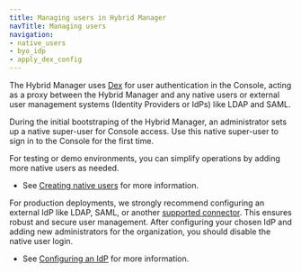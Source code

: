 ```yaml
---
title: Managing users in Hybrid Manager
navTitle: Managing users
navigation: 
- native_users
- byo_idp
- apply_dex_config
---
```


The Hybrid Manager uses [Dex](https://dexidp.io/docs/) for user authentication in the Console, acting as a proxy between the Hybrid Manager and any native users or external user management systems (Identity Providers or IdPs) like LDAP and SAML. 

During the initial bootstraping of the Hybrid Manager, an administrator sets up a native super-user for Console access. Use this native super-user to sign in to the Console for the first time.

For testing or demo environments, you can simplify operations by adding more native users as needed. 

- See [Creating native users](native_users/create_native_user) for more information.

For production deployments, we strongly recommend configuring an external IdP like LDAP, SAML, or another [supported connector](https://dexidp.io/docs/connectors/). This ensures robust and secure user management. After configuring your chosen IdP and adding new administrators for the organization, you should disable the native user login.

- See [Configuring an IdP](byo_idp) for more information. 